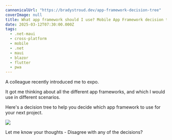 ```yaml
---
cannonicalUrl: "https://bradystroud.dev/app-framework-decision-tree"
coverImage: null
title: What app framework should I use? Mobile App Framework decision tree.
date: 2025-03-12T07:30:00.000Z
tags:
  - .net-maui
  - cross-platform
  - mobile
  - .net
  - maui
  - blazor
  - flutter
  - pwa
---
```


A colleague recently introduced me to expo.

It got me thinking about all the different app frameworks, and which I would use in different scenarios.

Here's a decision tree to help you decide which app framework to use for your next project.

![](/uploads/mobile-app-decision-tree.webp)

Let me know your thoughts - Disagree with any of the decisions?
